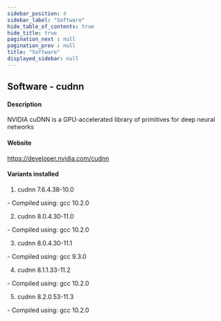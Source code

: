 ```yaml
---
sidebar_position: 4
sidebar_label: "Software"
hide_table_of_contents: true
hide_title: true
pagination_next : null
pagination_prev : null
title: "Software"
displayed_sidebar: null
---
```


## Software - cudnn


#### Description
NVIDIA cuDNN is a GPU-accelerated library of primitives for deep neural networks

#### Website
https://developer.nvidia.com/cudnn

#### Variants installed
1. cudnn 7.6.4.38-10.0
<div class="ul-circle">
    - Compiled using: gcc 10.2.0
</div>

2. cudnn 8.0.4.30-11.0
<div class="ul-circle">
    - Compiled using: gcc 10.2.0
</div>

3. cudnn 8.0.4.30-11.1
<div class="ul-circle">
    - Compiled using: gcc 9.3.0
</div>

4. cudnn 8.1.1.33-11.2
<div class="ul-circle">
    - Compiled using: gcc 10.2.0
</div>

5. cudnn 8.2.0.53-11.3
<div class="ul-circle">
    - Compiled using: gcc 10.2.0
</div>

